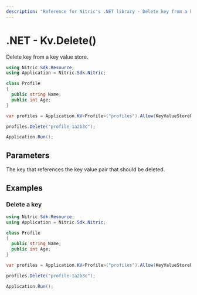 ```yaml
---
description: "Reference for Nitric's .NET library - Delete key from a key value store."
---
```


# .NET - Kv.Delete()

Delete key from a key value store.

```csharp
using Nitric.Sdk.Resource;
using Application = Nitric.Sdk.Nitric;

class Profile
{
  public string Name;
  public int Age;
}

var profiles = Application.KV<Profile>("profiles").Allow(KeyValueStorePermission.Delete);

profiles.Delete("profile-1a2b3c");

Application.Run();
```

## Parameters

<Properties>
  <Property name="key" required type="string">
    The key that references the key value pair that should be deleted.
  </Property>
</Properties>

## Examples

### Delete a key

```csharp
using Nitric.Sdk.Resource;
using Application = Nitric.Sdk.Nitric;

class Profile
{
  public string Name;
  public int Age;
}

var profiles = Application.KV<Profile>("profiles").Allow(KeyValueStorePermission.Delete);

profiles.Delete("profile-1a2b3c");

Application.Run();
```
